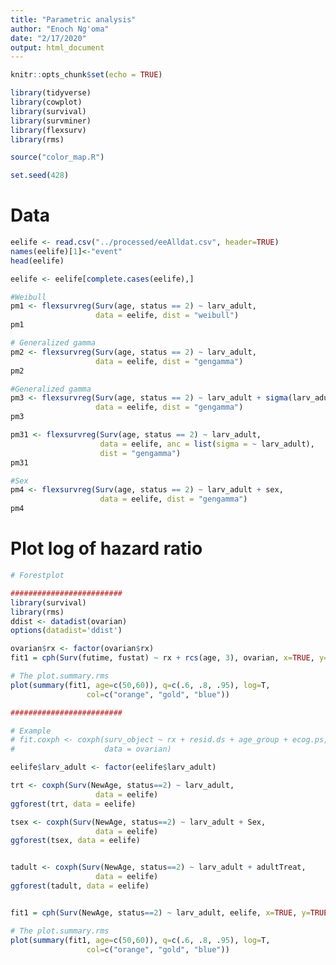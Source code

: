 ```yaml
---
title: "Parametric analysis"
author: "Enoch Ng'oma"
date: "2/17/2020"
output: html_document
---
```


```r
knitr::opts_chunk$set(echo = TRUE)

library(tidyverse) 
library(cowplot)
library(survival)
library(survminer)
library(flexsurv)
library(rms)

source("color_map.R")

set.seed(428)

```

# Data

```r
eelife <- read.csv("../processed/eeAlldat.csv", header=TRUE)
names(eelife)[1]<-"event"
head(eelife)

eelife <- eelife[complete.cases(eelife),]
```

```r
#Weibull
pm1 <- flexsurvreg(Surv(age, status == 2) ~ larv_adult, 
                   data = eelife, dist = "weibull")
pm1

# Generalized gamma
pm2 <- flexsurvreg(Surv(age, status == 2) ~ larv_adult, 
                   data = eelife, dist = "gengamma")
pm2

#Generalized gamma
pm3 <- flexsurvreg(Surv(age, status == 2) ~ larv_adult + sigma(larv_adult), 
                   data = eelife, dist = "gengamma")
pm3

pm31 <- flexsurvreg(Surv(age, status == 2) ~ larv_adult, 
                    data = eelife, anc = list(sigma = ~ larv_adult), 
                    dist = "gengamma")
pm31

#Sex
pm4 <- flexsurvreg(Surv(age, status == 2) ~ larv_adult + sex, 
                    data = eelife, dist = "gengamma")
pm4

```

# Plot log of hazard ratio

```r
# Forestplot

#########################
library(survival)
library(rms)
ddist <- datadist(ovarian)
options(datadist='ddist')

ovarian$rx <- factor(ovarian$rx)
fit1 = cph(Surv(futime, fustat) ~ rx + rcs(age, 3), ovarian, x=TRUE, y=TRUE)

# The plot.summary.rms
plot(summary(fit1, age=c(50,60)), q=c(.6, .8, .95), log=T, 
                 col=c("orange", "gold", "blue"))

#########################

# Example
# fit.coxph <- coxph(surv_object ~ rx + resid.ds + age_group + ecog.ps, 
#                    data = ovarian)

eelife$larv_adult <- factor(eelife$larv_adult)

trt <- coxph(Surv(NewAge, status==2) ~ larv_adult, 
                   data = eelife)
ggforest(trt, data = eelife)

tsex <- coxph(Surv(NewAge, status==2) ~ larv_adult + Sex, 
                   data = eelife)
ggforest(tsex, data = eelife)


tadult <- coxph(Surv(NewAge, status==2) ~ larv_adult + adultTreat, 
                   data = eelife)
ggforest(tadult, data = eelife)


fit1 = cph(Surv(NewAge, status==2) ~ larv_adult, eelife, x=TRUE, y=TRUE)

# The plot.summary.rms
plot(summary(fit1, age=c(50,60)), q=c(.6, .8, .95), log=T, 
                 col=c("orange", "gold", "blue"))

```


